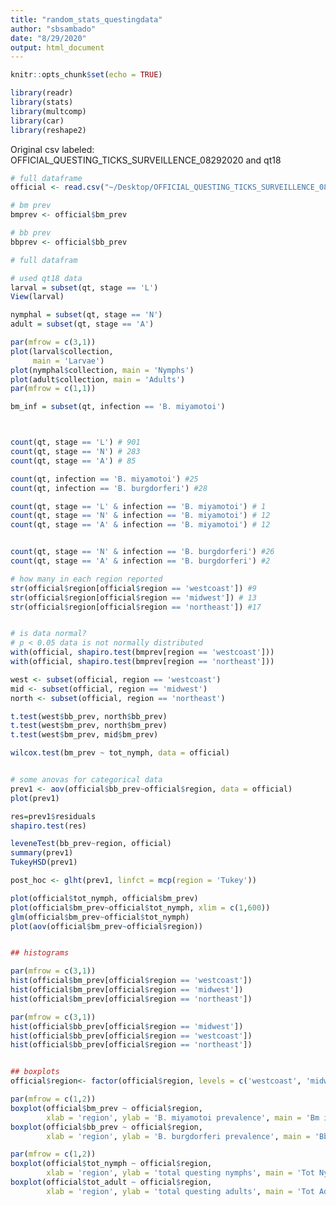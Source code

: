 ```yaml
---
title: "random_stats_questingdata"
author: "sbsambado"
date: "8/29/2020"
output: html_document
---
```


```r
knitr::opts_chunk$set(echo = TRUE)

library(readr)
library(stats)
library(multcomp)
library(car)
library(reshape2)
```


Original csv labeled: OFFICIAL_QUESTING_TICKS_SURVEILLENCE_08292020 and qt18
```r

# full dataframe
official <- read.csv("~/Desktop/OFFICIAL_QUESTING_TICKS_SURVEILLENCE_08292020.csv")

# bm prev
bmprev <- official$bm_prev

# bb prev
bbprev <- official$bb_prev

# full datafram
```



```r
# used qt18 data
larval = subset(qt, stage == 'L')
View(larval)

nymphal = subset(qt, stage == 'N')
adult = subset(qt, stage == 'A')

par(mfrow = c(3,1))
plot(larval$collection, 
     main = 'Larvae')
plot(nymphal$collection, main = 'Nymphs')
plot(adult$collection, main = 'Adults')
par(mfrow = c(1,1))

bm_inf = subset(qt, infection == 'B. miyamotoi')



count(qt, stage == 'L') # 901
count(qt, stage == 'N') # 283
count(qt, stage == 'A') # 85

count(qt, infection == 'B. miyamotoi') #25
count(qt, infection == 'B. burgdorferi') #28

count(qt, stage == 'L' & infection == 'B. miyamotoi') # 1
count(qt, stage == 'N' & infection == 'B. miyamotoi') # 12
count(qt, stage == 'A' & infection == 'B. miyamotoi') # 12


count(qt, stage == 'N' & infection == 'B. burgdorferi') #26
count(qt, stage == 'A' & infection == 'B. burgdorferi') #2

```

```r

# how many in each region reported
str(official$region[official$region == 'westcoast']) #9
str(official$region[official$region == 'midwest']) # 13
str(official$region[official$region == 'northeast']) #17


# is data normal?
# p < 0.05 data is not normally distributed 
with(official, shapiro.test(bmprev[region == 'westcoast']))
with(official, shapiro.test(bmprev[region == 'northeast']))

west <- subset(official, region == 'westcoast')
mid <- subset(official, region == 'midwest')
north <- subset(official, region == 'northeast')

t.test(west$bb_prev, north$bb_prev)
t.test(west$bm_prev, north$bm_prev)
t.test(west$bm_prev, mid$bm_prev)

wilcox.test(bm_prev ~ tot_nymph, data = official)


# some anovas for categorical data
prev1 <- aov(official$bb_prev~official$region, data = official)
plot(prev1)

res=prev1$residuals
shapiro.test(res)

leveneTest(bb_prev~region, official)
summary(prev1)
TukeyHSD(prev1)

post_hoc <- glht(prev1, linfct = mcp(region = 'Tukey'))

plot(official$tot_nymph, official$bm_prev)
plot(official$bm_prev~official$tot_nymph, xlim = c(1,600))
glm(official$bm_prev~official$tot_nymph)
plot(aov(official$bm_prev~official$region))


## histograms

par(mfrow = c(3,1))
hist(official$bm_prev[official$region == 'westcoast'])
hist(official$bm_prev[official$region == 'midwest'])
hist(official$bm_prev[official$region == 'northeast'])

par(mfrow = c(3,1))
hist(official$bb_prev[official$region == 'midwest'])
hist(official$bb_prev[official$region == 'westcoast'])
hist(official$bb_prev[official$region == 'northeast'])


## boxplots
official$region<- factor(official$region, levels = c('westcoast', 'midwest','northeast'))

par(mfrow = c(1,2))
boxplot(official$bm_prev ~ official$region,
        xlab = 'region', ylab = 'B. miyamotoi prevalence', main = 'Bm in Nymphs')
boxplot(official$bb_prev ~ official$region,
        xlab = 'region', ylab = 'B. burgdorferi prevalence', main = 'Bb in Nymphs')

par(mfrow = c(1,2))
boxplot(official$tot_nymph ~ official$region,
        xlab = 'region', ylab = 'total questing nymphs', main = 'Tot Nymphs')
boxplot(official$tot_adult ~ official$region,
        xlab = 'region', ylab = 'total questing adults', main = 'Tot Adults')
```

